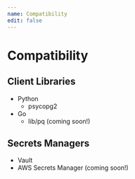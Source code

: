 ```yaml
---
name: Compatibility
edit: false
---
```


# Compatibility

## Client Libraries
- Python
  - psycopg2
- Go
  - lib/pq (coming soon!)

## Secrets Managers
- Vault
- AWS Secrets Manager (coming soon!)